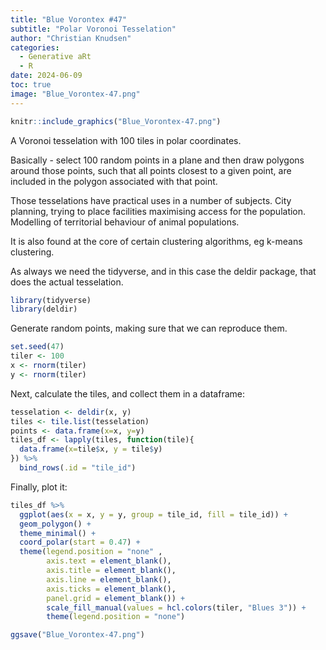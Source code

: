```yaml
---
title: "Blue Vorontex #47"
subtitle: "Polar Voronoi Tesselation"
author: "Christian Knudsen"
categories:
  - Generative aRt
  - R
date: 2024-06-09
toc: true
image: "Blue_Vorontex-47.png"
---
```


```r
knitr::include_graphics("Blue_Vorontex-47.png")
```

A Voronoi tesselation with 100 tiles in polar coordinates.

Basically - select 100 random points in a plane and then draw polygons around
those points, such that all points closest to a given point, are included in 
the polygon associated with that point.

Those tesselations have practical uses in a number of subjects. City planning,
trying to place facilities maximising access for the population.
Modelling of territorial behaviour of animal populations.

It is also found at the core of certain clustering algorithms, eg k-means clustering.

As always we need the tidyverse, and in this case the deldir package, 
that does the actual tesselation.
```r
library(tidyverse)
library(deldir)
```

Generate random points, making sure that we can reproduce them.

```r
set.seed(47)
tiler <- 100
x <- rnorm(tiler)
y <- rnorm(tiler)
```

Next, calculate the tiles, and collect them in a dataframe:
```r
tesselation <- deldir(x, y)
tiles <- tile.list(tesselation)
points <- data.frame(x=x, y=y)
tiles_df <- lapply(tiles, function(tile){
  data.frame(x=tile$x, y = tile$y)
}) %>% 
  bind_rows(.id = "tile_id")
```

Finally, plot it:
```r
tiles_df %>% 
  ggplot(aes(x = x, y = y, group = tile_id, fill = tile_id)) +
  geom_polygon() +
  theme_minimal() +
  coord_polar(start = 0.47) +
  theme(legend.position = "none" ,
        axis.text = element_blank(),
        axis.title = element_blank(),
        axis.line = element_blank(),
        axis.ticks = element_blank(),
        panel.grid = element_blank()) +
        scale_fill_manual(values = hcl.colors(tiler, "Blues 3")) +
        theme(legend.position = "none")

ggsave("Blue_Vorontex-47.png")
```

